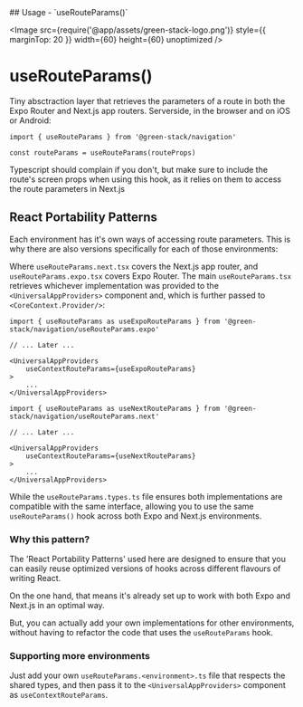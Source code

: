 
<TitleWrapper>
    ## Usage - `useRouteParams()`
</TitleWrapper>

<Image
    src={require('@app/assets/green-stack-logo.png')}
    style={{ marginTop: 20 }}
    width={60}
    height={60}
    unoptimized
/>

# useRouteParams()

Tiny absctraction layer that retrieves the parameters of a route in both the Expo Router and Next.js app routers. Serverside, in the browser and on iOS or Android:

```tsx copy
import { useRouteParams } from '@green-stack/navigation'
```

```tsx copy
const routeParams = useRouteParams(routeProps)
```

Typescript should complain if you don't, but make sure to include the route's screen props when using this hook, as it relies on them to access the route parameters in Next.js

## React Portability Patterns

Each environment has it's own ways of accessing route parameters. This is why there are also versions specifically for each of those environments:

<FileTree>
    <FileTree.Folder name="packages" defaultOpen>
        <FileTree.Folder name="@green-stack-core" defaultOpen>
            <FileTree.Folder name="navigation" defaultOpen>
                <FileTree.File name="useRouteParams.expo.ts" />
                <FileTree.File name="useRouteParams.next.ts" />
                <FileTree.File name="useRouteParams.ts" />
                <FileTree.File name="useRouteParams.types.ts" />
            </FileTree.Folder>
        </FileTree.Folder>
    </FileTree.Folder>
</FileTree>

Where `useRouteParams.next.tsx` covers the Next.js app router, and `useRouteParams.expo.tsx` covers Expo Router. The main `useRouteParams.tsx` retrieves whichever implementation was provided to the `<UniversalAppProviders>` component and, which is further passed to `<CoreContext.Provider/>`:

```tsx /.expo/ /useExpoRouteParams/ filename="ExpoRootLayout.tsx" copy
import { useRouteParams as useExpoRouteParams } from '@green-stack/navigation/useRouteParams.expo'

// ... Later ...

<UniversalAppProviders
    useContextRouteParams={useExpoRouteParams}
>
    ...
</UniversalAppProviders>
```

```tsx /.next/ /useNextRouteParams/ filename="NextRootLayout.tsx" copy
import { useRouteParams as useNextRouteParams } from '@green-stack/navigation/useRouteParams.next'

// ... Later ...

<UniversalAppProviders
    useContextRouteParams={useNextRouteParams}
>
    ...
</UniversalAppProviders>
```

While the `useRouteParams.types.ts` file ensures both implementations are compatible with the same interface, allowing you to use the same `useRouteParams()` hook across both Expo and Next.js environments.

### Why this pattern?

The 'React Portability Patterns' used here are designed to ensure that you can easily reuse optimized versions of hooks across different flavours of writing React.

On the one hand, that means it's already set up to work with both Expo and Next.js in an optimal way.

But, you can actually add your own implementations for other environments, without having to refactor the code that uses the `useRouteParams` hook.

### Supporting more environments

Just add your own `useRouteParams.<environment>.ts` file that respects the shared types, and then pass it to the `<UniversalAppProviders>` component as `useContextRouteParams`.

<div className="h-8" />

